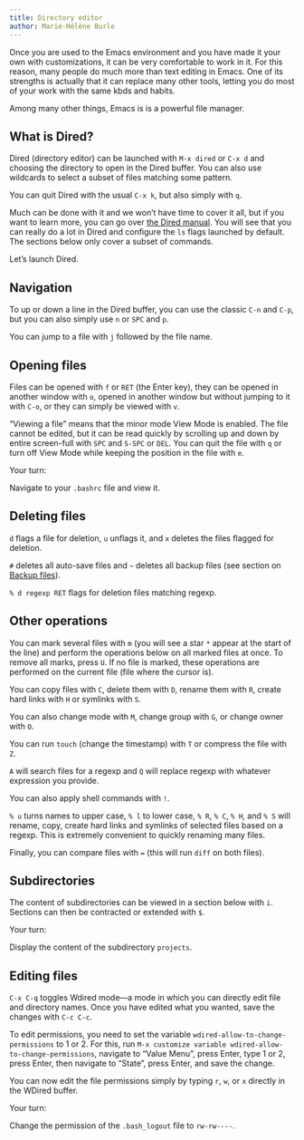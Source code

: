 ```yaml
---
title: Directory editor
author: Marie-Hélène Burle
---
```


:::{.def}

Once you are used to the Emacs environment and you have made it your own with customizations, it can be very comfortable to work in it. For this reason, many people do much more than text editing in Emacs. One of its strengths is actually that it can replace many other tools, letting you do most of your work with the same kbds and habits.

Among many other things, Emacs is is a powerful file manager.

:::

## What is Dired?

Dired (directory editor) can be launched with `M-x dired` or `C-x d` and choosing the directory to open in the Dired buffer. You can also use wildcards to select a subset of files matching some pattern.

You can quit Dired with the usual `C-x k`, but also simply with `q`.

Much can be done with it and we won't have time to cover it all, but if you want to learn more, you can go over [the Dired manual](https://www.gnu.org/software/emacs/manual/html_node/emacs/Dired.html). You will see that you can really do a lot in Dired and configure the `ls` flags launched by default. The sections below only cover a subset of commands.

Let's launch Dired.

## Navigation

To up or down a line in the Dired buffer, you can use the classic `C-n` and `C-p`, but you can also simply use `n` or `SPC` and `p`.

You can jump to a file with `j` followed by the file name.

## Opening files

Files can be opened with `f` or `RET` (the Enter key), they can be opened in another window with `o`, opened in another window but without jumping to it with `C-o`, or they can simply be viewed with `v`.

"Viewing a file" means that the minor mode View Mode is enabled. The file cannot be edited, but it can be read quickly by scrolling up and down by entire screen-full with `SPC` and `S-SPC` or `DEL`. You can quit the file with `q` or turn off View Mode while keeping the position in the file with `e`.

:::{.exo}

:::{.yourturn}

Your turn:

:::

Navigate to your `.bashrc` file and view it.

:::

## Deleting files

`d` flags a file for deletion, `u` unflags it, and `x` deletes the files flagged for deletion.

`#` deletes all auto-save files and `~` deletes all backup files (see section on [Backup files](intro_backup.qmd)).

`% d regexp RET` flags for deletion files matching regexp.

## Other operations

You can mark several files with `m` (you will see a star `*` appear at the start of the line) and perform the operations below on all marked files at once. To remove all marks, press `U`. If no file is marked, these operations are performed on the current file (file where the cursor is).

You can copy files with `C`, delete them with `D`, rename them with `R`, create hard links with `H` or symlinks with `S`.

You can also change mode with `M`, change group with `G`, or change owner with `O`.

You can run `touch` (change the timestamp) with `T` or compress the file with `Z`.

`A` will search files for a regexp and `Q` will replace regexp with whatever expression you provide.

You can also apply shell commands with `!`.

`% u` turns names to upper case, `% l` to lower case, `% R`, `% C`, `% H`, and `% S` will rename, copy, create hard links and symlinks of selected files based on a regexp. This is extremely convenient to quickly renaming many files.

Finally, you can compare files with `=` (this will run `diff` on both files).

## Subdirectories

The content of subdirectories can be viewed in a section below with `i`. Sections can then be contracted or extended with `$`.

:::{.exo}

:::{.yourturn}

Your turn:

:::

Display the content of the subdirectory `projects`.

:::

## Editing files

`C-x C-q` toggles Wdired mode—a mode in which you can directly edit file and directory names. Once you have edited what you wanted, save the changes with `C-c C-c`.

To edit permissions, you need to set the variable `wdired-allow-to-change-permissions` to 1 or 2. For this, run `M-x customize variable wdired-allow-to-change-permissions`, navigate to "Value Menu", press Enter, type 1 or 2, press Enter, then navigate to "State", press Enter, and save the change.

You can now edit the file permissions simply by typing `r`, `w`, or `x` directly in the WDired buffer.

:::{.exo}

:::{.yourturn}

Your turn:

:::

Change the permission of the `.bash_logout` file to `rw-rw----`.

:::
